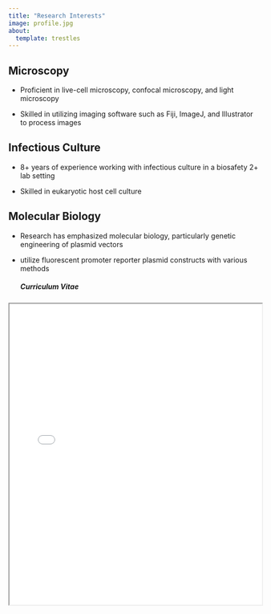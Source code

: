 ```yaml
---
title: "Research Interests"
image: profile.jpg
about:
  template: trestles
---
```


## Microscopy

-   Proficient in live-cell microscopy, confocal microscopy, and light microscopy

-   Skilled in utilizing imaging software such as Fiji, ImageJ, and Illustrator to process images

## Infectious Culture

-   8+ years of experience working with infectious culture in a biosafety 2+ lab setting

-   Skilled in eukaryotic host cell culture

## Molecular Biology

-   Research has emphasized molecular biology, particularly genetic engineering of plasmid vectors

-   utilize fluorescent promoter reporter plasmid constructs with various methods

    ##### *Curriculum Vitae*

<iframe src="CodyAppaCV.pdf" width="100%" height="600px">

</iframe>
